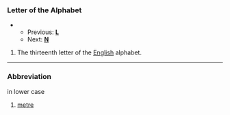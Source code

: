 ===Letter of the Alphabet===
**Previous: '''[[L]]'''<br>
**Next: '''[[N]]'''
#The thirteenth letter of the [[English]] alphabet.
----
===Abbreviation===
in lower case
#[[metre]]